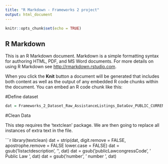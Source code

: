 ---
title: "R Markdown - Frameworks 2 project"
output: html_document
---

```{r setup, include=FALSE}
knitr::opts_chunk$set(echo = TRUE)
```

## R Markdown

This is an R Markdown document. Markdown is a simple formatting syntax for authoring HTML, PDF, and MS Word documents. For more details on using R Markdown see <http://rmarkdown.rstudio.com>.

When you click the **Knit** button a document will be generated that includes both content as well as the output of any embedded R code chunks within the document. You can embed an R code chunk like this:

#Define dataset

```{r}
dat = Frameworks_2_Dataset_Raw_AssistanceListings_DataGov_PUBLIC_CURRENT
```

#Clean Data

This step requires the 'textclean' package.  We are then going to replace all instances of extra text in the file.

```{r}

library(textclean)
dat = strip(dat, digit.remove = FALSE, apostrophe.remove = FALSE lower.case = FALSE)
dat = gsub('listactdescription', '', dat)
dat = gsub('publicLawcongressCode', ' Public Law ', dat)
dat = gsub('number', ' number ', dat)